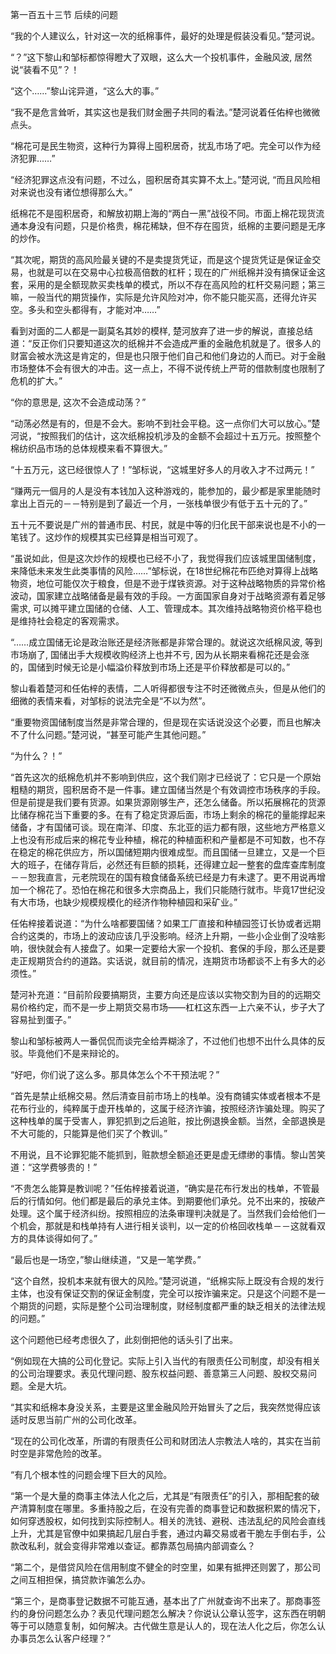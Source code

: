 

第一百五十三节 后续的问题

“我的个人建议么，针对这一次的纸棉事件，最好的处理是假装没看见。”楚河说。

“？”这下黎山和邹标都惊得瞪大了双眼，这么大一个投机事件，金融风波, 居然说“装看不见”？！

“这个……”黎山诧异道，“这么大的事。”

“我不是危言耸听，其实这也是我们财金圈子共同的看法。”楚河说着任佑梓也微微点头。

“棉花可是民生物资，这种行为算得上囤积居奇，扰乱市场了吧。完全可以作为经济犯罪……”

“经济犯罪这点没有问题，不过么，囤积居奇其实算不太上。”楚河说, “而且风险相对来说也没有诸位想得那么大。”

纸棉花不是囤积居奇，和解放初期上海的“两白一黑”战役不同。市面上棉花现货流通本身没有问题，只是价格贵，棉花稀缺，但不存在囤货，纸棉的主要问题是无序的炒作。

“其次呢，期货的高风险最关键的不是卖提货凭证，而是这个提货凭证是保证金交易，也就是可以在交易中心拉极高倍数的杠杆；现在的广州纸棉并没有搞保证金这套，采用的是全额现款买卖栈单的模式，所以不存在高风险的杠杆交易问题；第三嘛，一般当代的期货操作，实际是允许风险对冲，你不能只能买高，还得允许买空。多头和空头都得有，才能对冲……”

看到对面的二人都是一副莫名其妙的模样, 楚河放弃了进一步的解说，直接总结道：“反正你们只要知道这次的纸棉并不会造成严重的金融危机就是了。很多人的财富会被水洗这是肯定的，但是也只限于他们自己和他们身边的人而已。对于金融市场整体不会有很大的冲击。这一点上，不得不说传统上严苛的借款制度也限制了危机的扩大。”

“你的意思是, 这次不会造成动荡？”

“动荡必然是有的，但是不会大。影响不到社会平稳。这一点你们大可以放心。”楚河说，“按照我们的估计，这次纸棉投机涉及的金额不会超过十五万元。按照整个棉纺织品市场的总体规模来看不算很大。”

“十五万元，这已经很惊人了！”邹标说，“这城里好多人的月收入才不过两元！”

“赚两元一個月的人是没有本钱加入这种游戏的，能参加的，最少都是家里能随时拿出上百元的－－特别是到了最近一个月，一张栈单很少有低于五十元的了。”

五十元不要说是广州的普通市民、村民，就是中等的归化民干部来说也是不小的一笔钱了。这炒作的规模其实已经算是相当可观了。

“虽说如此，但是这次炒作的规模也已经不小了，我觉得我们应该城里国储制度，来降低未来发生此类事情的风险……”邹标说，在18世纪棉花布匹绝对算得上战略物资，地位可能仅次于粮食，但是不逊于煤铁资源。对于这种战略物质的异常价格波动，国家建立战略储备是最有效的手段。一方面国家自身对于战略资源有着足够需求, 可以摊平建立国储的仓储、人工、管理成本。其次维持战略物资价格平稳也是维持社会稳定的客观需求。

“……成立国储无论是政治账还是经济账都是非常合理的。就说这次纸棉风波, 等到市场崩了, 国储出手大规模收购经济上也并不亏, 因为从长期来看棉花还是会涨的，国储到时候无论是小幅溢价释放到市场上还是平价释放都是可以的。”

黎山看着楚河和任佑梓的表情，二人听得都很专注不时还微微点头，但是从他们的细微的表情来看，对邹标的说法完全是“不以为然”。

“重要物资国储制度当然是非常合理的，但是现在实话说没这个必要，而且也解决不了什么问题。”楚河说，“甚至可能产生其他问题。”

“为什么？！”

“首先这次的纸棉危机并不影响到供应，这个我们刚才已经说了：它只是一个原始粗糙的期货，囤积居奇不是一件事。建立国储当然是个有效调控市场秩序的手段。但是前提是我们要有货源。如果货源刚够生产，还怎么储备。所以拓展棉花的货源比储存棉花当下重要的多。在有了稳定货源后面，市场上剩余的棉花的量能撑起来储备，才有国储可谈。现在南洋、印度、东北亚的运力都有限，这些地方严格意义上也没有形成后来的棉花专业种植，棉花的种植面积和产量都是不可知数，也不存在稳定的棉花供应方，所以国储短期内很难成型。而且国储一旦建立，又是一个巨大的班子，在储存背后，必然还有巨额的损耗，还得建立起一整套的盘库查库制度－－恕我直言，元老院现在的国有粮食储备系统已经是力有未逮了。更不用说再增加一个棉花了。恐怕在棉花和很多大宗商品上，我们只能随行就市。毕竟17世纪没有大市场，也缺少规模规模化的经济作物种植园和采矿业。”

任佑梓接着说道：“为什么啥都要国储？如果工厂直接和种植园签订长协或者远期合约这类的，市场上的波动应该几乎没影响。经济上升期，一些小企业倒了没啥影响，很快就会有人接盘了。如果一定要给大家一个投机、套保的手段，那么还是要走正规期货合约的道路。实话说，就目前的情况，连期货市场都谈不上有多大的必须性。”

楚河补充道：“目前阶段要搞期货，主要方向还是应该以实物交割为目的的远期交易价格约定，而不是一步上期货交易市场――杠杠这东西一上六亲不认，步子大了容易扯到蛋子。”

黎山和邹标被两人一番侃侃而谈完全给弄糊涂了，不过他们也想不出什么具体的反驳。毕竟他们不是来辩论的。

“好吧，你们说了这么多。那具体怎么个不干预法呢？”

“首先是禁止纸棉交易。然后清查目前市场上的栈单。没有商铺实体或者根本不是花布行业的，纯粹属于虚开栈单的，这属于经济诈骗，按照经济诈骗处理。购买了这种栈单的属于受害人，罪犯抓到之后追赃，按比例退换金额。当然，全部退换是不大可能的，只能算是他们买了个教训。”

不用说，且不论罪犯能不能抓到，赃款想全额追还更是虚无缥缈的事情。黎山苦笑道：“这学费够贵的！”

“不贵怎么能算是教训呢？”任佑梓接着说道，“确实是花布行发出的栈单，不管最后的行情如何。他们都是最后的承兑主体。到期要他们承兑。兑不出来的，按破产处理。这个属于经济纠纷。按照相应的法条审理判决就是了。当然我们会给他们一个机会，那就是和栈单持有人进行相关谈判，以一定的价格回收栈单－－这就看双方的具体谈得如何了。”

“最后也是一场空，”黎山继续道，“又是一笔学费。”

“这个自然，投机本来就有很大的风险。”楚河说道，“纸棉实际上既没有合规的发行主体，也没有保证交割的保证金制度，完全可以按诈骗来定。只是这个问题不是一个期货的问题，实际是整个公司治理制度，财经制度都严重的缺乏相关的法律法规的问题。”

这个问题他已经考虑很久了，此刻倒把他的话头引了出来。

“例如现在大搞的公司化登记。实际上引入当代的有限责任公司制度，却没有相关的公司治理要求。表见代理问题、股东权益问题、善意第三人问题、股权交易问题。全是大坑。

“其实和纸棉本身没关系，主要是这里金融风险开始冒头了之后，我突然觉得应该适时反思当前广州的公司化改革。

“现在的公司化改革，所谓的有限责任公司和财团法人宗教法人啥的，其实在当前时空是非常危险的改革。

“有几个根本性的问题会埋下巨大的风险。

“第一个是大量的商事主体法人化之后，尤其是“有限责任”的引入，那相配套的破产清算制度在哪里。多重持股之后，在没有完善的商事登记和数据积累的情况下，如何穿透股权，如何找到实际控制人。相关的洗钱、避税、违法乱纪的风险会直线上升，尤其是官僚中如果搞起几层白手套，通过内幕交易或者干脆左手倒右手，公款改私利，就会变得非常难以查证。都靠蒸包局搞内部调查么？

“第二个，是借贷风险在信用制度不健全的时空里，如果有抵押还则罢了，那公司之间互相担保，搞贷款诈骗怎么办。

“第三个，是商事登记数据不可能互通，基本出了广州就查询不出来了。那商事签约的身份问题怎么办？表见代理问题怎么解决？你说认公章认签字，这东西在明朝等于可以随意复制，如何解决。古代做生意是认人的，现在法人化之后，你怎么认办事员怎么认客户经理？”

